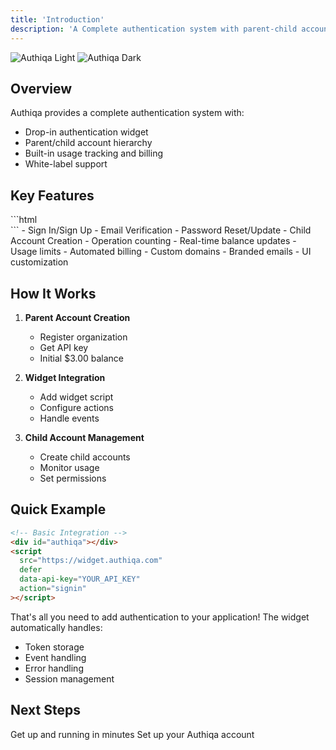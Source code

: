 ```yaml
---
title: 'Introduction'
description: 'A Complete authentication system with parent-child account management'
---
```


<img
  className="block dark:hidden"
  src="/logo/Auth-logo.png"
  alt="Authiqa Light"
/>
<img
  className="hidden dark:block"
  src="/logo/logo-dark.png"
  alt="Authiqa Dark"
/>

## Overview


Authiqa provides a complete authentication system with:

- Drop-in authentication widget
- Parent/child account hierarchy
- Built-in usage tracking and billing
- White-label support

## Key Features

<CardGroup cols={2}>
  <Card
    title="Simple Integration"
    icon="code"
    href="/getting-started/quickstart"
  >
    ```html
    <div id="authiqa"></div>
    <script 
        src="https://widget.authiqa.com"
        defer
        data-api-key="YOUR_API_KEY"
        action="signin"
    ></script>
    ```
  </Card>
  <Card
    title="Multiple Auth Flows"
    icon="arrow-right-arrow-left"
    href="/authentication/widget-setup"
  >
    - Sign In/Sign Up
    - Email Verification
    - Password Reset/Update
    - Child Account Creation
  </Card>
  <Card
    title="Usage-Based Billing"
    icon="chart-line"
    href="/features/usage-tracking"
  >
    - Operation counting
    - Real-time balance updates
    - Usage limits
    - Automated billing
  </Card>
  <Card
    title="White-labeling"
    icon="paintbrush"
    href="/features/white-labeling"
  >
    - Custom domains
    - Branded emails
    - UI customization
  </Card>
</CardGroup>

## How It Works

1. **Parent Account Creation**
   - Register organization
   - Get API key
   - Initial $3.00 balance

2. **Widget Integration**
   - Add widget script
   - Configure actions
   - Handle events

3. **Child Account Management**
   - Create child accounts
   - Monitor usage
   - Set permissions

## Quick Example

```html
<!-- Basic Integration -->
<div id="authiqa"></div>
<script
  src="https://widget.authiqa.com"
  defer
  data-api-key="YOUR_API_KEY"
  action="signin"
></script>
```
That's all you need to add authentication to your application! The widget automatically handles:
- Token storage
- Event handling
- Error handling
- Session management
## Next Steps

<CardGroup cols={2}>
  <Card
    title="Quick Start"
    icon="bolt"
    href="/getting-started/quickstart"
  >
    Get up and running in minutes
  </Card>
  <Card
    title="Create Account"
    icon="user"
    href="/getting-started/create-account"
  >
    Set up your Authiqa account
  </Card>
</CardGroup>